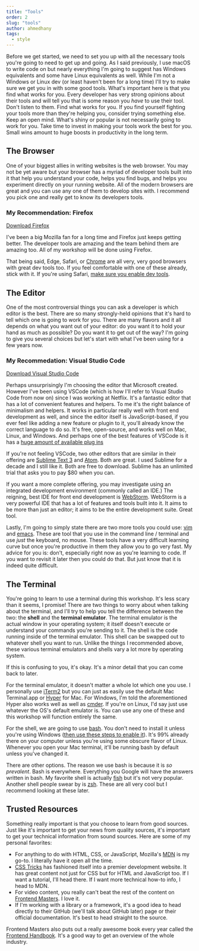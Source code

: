 ```yaml
---
title: "Tools"
order: 2
slug: "tools"
author: ahmedhany
tags:
  - style
---
```


Before we get started, we need to set you up with all the necessary tools you're going to need to get up and going. As I said previously, I use macOS to write code on but nearly everything I'm going to suggest has Windows equivalents and some have Linux equivalents as well. While I'm not a Windows or Linux dev (or least haven't been for a long time) I'll try to make sure we get you in with some good tools. What's important here is that you find what works for you. Every developer has very strong opinions about their tools and will tell you that is some reason you _have_ to use their tool. Don't listen to them. Find what works for you. If you find yourself fighting your tools more than they're helping you, consider trying something else. Keep an open mind. What's shiny or popular is not necessarily going to work for you. Take time to invest in making your tools work the best for you. Small wins amount to huge boosts in productivity in the long term.

## The Browser

One of your biggest allies in writing websites is the web browser. You may not be yet aware but your browser has a myriad of developer tools built into it that help you understand your code, helps you find bugs, and helps you experiment directly on your running website. All of the modern browsers are great and you can use any one of them to develop sites with. I recommend you pick one and really get to know its developers tools.

### My Recommendation: Firefox

[Download Firefox][firefox]

I've been a big Mozilla fan for a long time and Firefox just keeps getting better. The developer tools are amazing and the team behind them are amazing too. All of my workshop will be done using Firefox.

That being said, Edge, Safari, or [Chrome][chrome] are all very, very good browsers with great dev tools too. If you feel comfortable with one of these already, stick with it. If you're using Safari, [make sure you enable dev tools][dev-tools].

## The Editor

One of the most controversial things you can ask a developer is which editor is the best. There are so many strongly-held opinions that it's hard to tell which one is going to work for you. There are many flavors and it all depends on what you want out of your editor: do you want it to hold your hand as much as possible? Do you want it to get out of the way? I'm going to give you several choices but let's start with what I've been using for a few years now.

### My Recommedation: Visual Studio Code

[Download Visual Studio Code][vscode]

Perhaps unsurprisingly I'm choosing the editor that Microsoft created. However I've been using VSCode (which is how I'll refer to Visual Studio Code from now on) since I was working at Netflix. It's a fantastic editor that has a lot of convenient features and helpers. To me it's the right balance of minimalism and helpers. It works in particular really well with front end development as well, and since the editor itself is JavaScript-based, if you ever feel like adding a new feature or plugin to it, you'll already know the correct language to do so. It's free, open-source, and works well on Mac, Linux, and Windows. And perhaps one of the best features of VSCode is it has a [huge amount of available plug ins][vscode-marketplace]

If you're not feeling VSCode, two other editors that are similar in their offering are [Sublime Text 3][st3] and [Atom][atom]. Both are great. I used Sublime for a decade and I still like it. Both are free to download. Sublime has an unlimited trial that asks you to pay $80 when you can.

If you want a more complete offering, you may investigate using an integrated development environment (commonly called an IDE.) The reigning, best IDE for front end development is [WebStorm][webstorm]. WebStorm is a very powerful IDE that has a lot of features and tools built into it. It aims to be more than just an editor; it aims to be the entire development suite. Great tool.

Lastly, I'm going to simply state there are two more tools you could use: [vim][vim] and [emacs][emacs]. These are tool that you use in the command line / terminal and use _just_ the keyboard, no mouse. These tools have a very difficult learning curve but once you're productive in them they allow you to go very fast. My advice for you is: don't, especially right now as you're learning to code. If you want to revisit it later then you could do that. But just know that it is indeed quite difficult.

## The Terminal

You're going to learn to use a terminal during this workshop. It's less scary than it seems, I promise! There are two things to worry about when talking about the terminal, and I'll try to help you tell the difference between the two: the **shell** and the **terminal emulator**. The terminal emulator is the actual window in your operating system; it itself doesn't execute or understand your commands you're sending to it. The shell is the code running inside of the terminal emulator. This shell can be swapped out to whatever shell you want to run. Unlike the things I recommended above, these various terminal emulators and shells vary a lot more by operating system.

If this is confusing to you, it's okay. It's a minor detail that you can come back to later.

For the terminal emulator, it doesn't matter a whole lot which one you use. I personally use [iTerm2][iterm] but you can just as easily use the default Mac Terminal.app or [Hyper][hyper] for Mac. For Windows, I'm told the aforementioned Hyper also works well as well as [cmder][cmder]. If you're on Linux, I'd say just use whatever the OS's default emulator is. You can use any one of these and this workshop will function entirely the same.

For the shell, we are going to use [bash][bash]. You don't need to install it unless you're using Windows ([then use these steps to enable it][windows-bash]). It's 99% already there on your computer unless you're using some obscure flavor of Linux. Whenever you open your Mac terminal, it'll be running bash by default unless you've changed it.

There are other options. The reason we use bash is because it is _so prevalent_. Bash is everywhere. Everything you Google will have the answers written in bash. My favorite shell is actually [fish][fish] but it's not very popular. Another shell people swear by is [zsh][zsh]. These are all very cool but I recommend looking at these later.

## Trusted Resources

Something really important is that you choose to learn from good sources. Just like it's important to get your news from quality sources, it's important to get your technical information from sound sources. Here are some of my personal favorites:

* For anything to do with HTML, CSS, or JavaScript, Mozilla's [MDN][mdn] is my go-to. I literally have it open all the time.
* [CSS Tricks][css] has fashioned itself into a premier development website. It has great content not just for CSS but for HTML and JavaScript too. If I want a tutorial, I'll head there. If I want more technical how-to info, I head to MDN.
* For video content, you really can't beat the rest of the content on [Frontend Masters][fem]. I love it.
* If I'm working with a library or a framework, it's a good idea to head directly to their GitHub (we'll talk about GitHub later) page or their official documentation. It's best to head straight to the source.

Frontend Masters also puts out a really awesome book every year called the [Frontend Handbook][fem-hb]. It's a good way to get an overview of the whole industry.

[dev-tools]: https://developer.apple.com/library/content/documentation/NetworkingInternetWeb/Conceptual/Web_Inspector_Tutorial/EnableWebInspector/EnableWebInspector.html
[firefox]: https://www.mozilla.org/en-US/firefox/new/
[chrome]: https://www.google.com/chrome/
[vscode]: https://aka.ms/visual-studio-code
[vscode-marketplace]: https://aka.ms/vscode-marketplace
[st3]: https://www.sublimetext.com/
[atom]: https://atom.io
[webstorm]: https://www.jetbrains.com/webstorm/
[vim]: https://www.vim.org/
[emacs]: https://www.gnu.org/software/emacs/
[iterm]: https://www.iterm2.com/
[hyper]: https://hyper.is/
[cmder]: http://cmder.net/
[bash]: https://www.gnu.org/software/bash/
[windows-bash]: https://docs.microsoft.com/en-us/windows/wsl/install-win10
[fish]: https://fishshell.com/
[zsh]: http://www.zsh.org/
[fem-hb]: https://frontendmasters.com/books/front-end-handbook/2018/
[fem]: https://frontendmasters.com/
[css]: https://css-tricks.com/
[mdn]: https://developer.mozilla.org/en-US/
